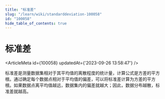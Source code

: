 ```yaml
---
title: "标准差"
slug: "/learn/wiki/standarddeviation-100058"
id: "100058"
hide_table_of_contents: true
---
```



# 标准差

<ArticleMeta id={100058} updatedAt={'2023-09-26 13:58:47'} />
<div className='border-solid border-b border-t-0 my-4 border-[var(--ifm-color-gray-300)]' />

标准差是测量数据集相对于其平均值的离散程度的统计量，计算公式是方差的平方根。通过确定每个数据点相对于平均值的偏差，可以将标准差计算为方差的平方根。如果数据点离平均值越远，数据集内的偏差就越大；因此，数据分布越散，标准差就越高。
